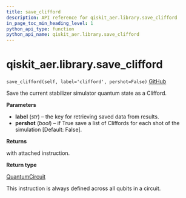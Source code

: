 ```yaml
---
title: save_clifford
description: API reference for qiskit_aer.library.save_clifford
in_page_toc_min_heading_level: 1
python_api_type: function
python_api_name: qiskit_aer.library.save_clifford
---
```


# qiskit\_aer.library.save\_clifford

<span id="qiskit_aer.library.save_clifford" />

`save_clifford(self, label='clifford', pershot=False)` [GitHub](https://github.com/qiskit/qiskit-aer/tree/stable/0.11/qiskit_aer/library/save_instructions/save_clifford.py "view source code")

Save the current stabilizer simulator quantum state as a Clifford.

**Parameters**

*   **label** (*str*) – the key for retrieving saved data from results.
*   **pershot** (*bool*) – if True save a list of Cliffords for each shot of the simulation \[Default: False].

**Returns**

with attached instruction.

**Return type**

[QuantumCircuit](qiskit.circuit.QuantumCircuit "qiskit.circuit.QuantumCircuit")

<Admonition title="Note" type="note">
  This instruction is always defined across all qubits in a circuit.
</Admonition>


